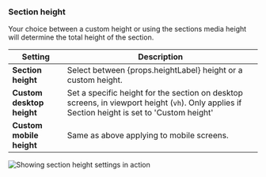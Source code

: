 ### Section height

Your choice between a custom height or using the sections media height will determine the total height of the section.

| Setting               | Description                                                                 |
|------------------------|-----------------------------------------------------------------------------|
| **Section height**         | Select between {props.heightLabel} height or a custom height.                       |
| **Custom desktop height**  | Set a specific height for the section on desktop screens, in viewport height (`vh`). Only applies if Section height is set to 'Custom height'       |
| **Custom mobile height**   | Same as above applying to mobile screens.        |

![Showing section height settings in action](./img/shared-section-height.gif)